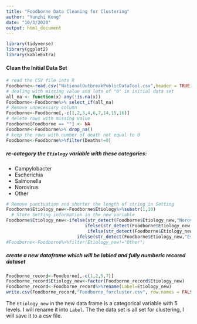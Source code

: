 ```yaml
---
title: "Foodborne Data Cleaning for Clustering"
author: "Yunzhi Kong"
date: "10/3/2020"
output: html_document
---
```


```r
library(tidyverse)
library(ggplot2)
library(kableExtra)
```

#### Clean the Initial Data Set

```r
# read the CSV file into R
Foodborne<-read.csv("NationalOutbreakPublicDataTool.csv",header = TRUE)
# dealing with missing value and lots of "0" in initial data set
all_na <- function(x) any(!is.na(x))
Foodborne<-Foodborne%>% select_if(all_na)
# Remove unnecessary column
Foodborne<-Foodborne[,-c(1,2,3,4,6,7,14,15,16)]
# delete rows with missing value
Foodborne[Foodborne == ""] <- NA
Foodborne<-Foodborne%>% drop_na()
# keep the rows with number of death not equal to 0
Foodborne<-Foodborne%>%filter(Deaths!=0)
```

##### re-category the `Etiology` variable with these categories:

* Campylobacter
* Escherichia
* Salmonella
* Norovirus
* Other

```r
# Remove punctuation and shorter the length of string in Setting
Foodborne$Etiology_new<-Foodborne$Etiology%>%substr(1,10)
  # Store Setting information in the new variable
Foodborne$Etiology_new<-ifelse(str_detect(Foodborne$Etiology_new,"Norovirus")==TRUE,"Norovirus",
                              ifelse(str_detect(Foodborne$Etiology_new,"Campylobac")==TRUE,"Campylobacter",
                               ifelse(str_detect(Foodborne$Etiology_new,"Salmonella")==TRUE,"Salmonella",
                           ifelse(str_detect(Foodborne$Etiology_new,"Escherichi")==TRUE,"Escherichia","Other"))))
#Foodborne<-Foodborne%>%filter(Etiology_new!="Other")
```

##### create a new dataframe which will be labled and fully numberic recored dataset

```r
Foodborne_record<-Foodborne[,-c(1,2,5,7)]
Foodborne_record$Etiology_new<-factor(Foodborne_record$Etiology_new)
Foodborne_record<-Foodborne_record%>%rename(Label=Etiology_new)
write.csv(Foodborne_record,"Foodborne_forcluster.csv", row.names = FALSE)
```

The `Etiology_new` in the new data frame is a categorical variable with 5 levels. I will rename it into `Label`. The the data set is all set for clustering, I will save it to a csv file.




